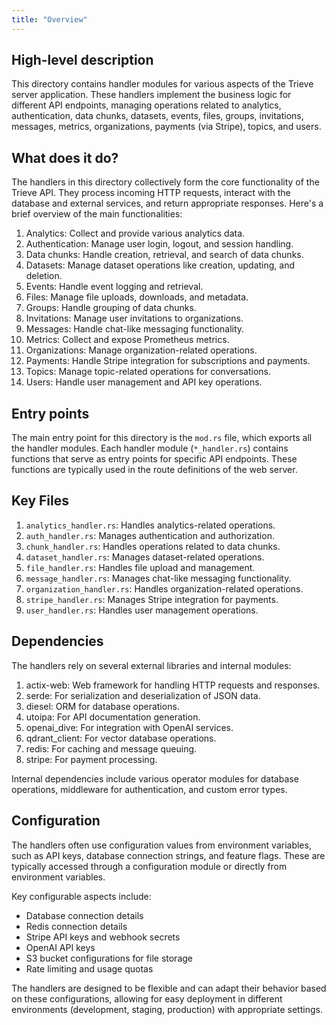 ```yaml
---
title: "Overview"
---
```


## High-level description
This directory contains handler modules for various aspects of the Trieve server application. These handlers implement the business logic for different API endpoints, managing operations related to analytics, authentication, data chunks, datasets, events, files, groups, invitations, messages, metrics, organizations, payments (via Stripe), topics, and users.

## What does it do?
The handlers in this directory collectively form the core functionality of the Trieve API. They process incoming HTTP requests, interact with the database and external services, and return appropriate responses. Here's a brief overview of the main functionalities:

1. Analytics: Collect and provide various analytics data.
2. Authentication: Manage user login, logout, and session handling.
3. Data chunks: Handle creation, retrieval, and search of data chunks.
4. Datasets: Manage dataset operations like creation, updating, and deletion.
5. Events: Handle event logging and retrieval.
6. Files: Manage file uploads, downloads, and metadata.
7. Groups: Handle grouping of data chunks.
8. Invitations: Manage user invitations to organizations.
9. Messages: Handle chat-like messaging functionality.
10. Metrics: Collect and expose Prometheus metrics.
11. Organizations: Manage organization-related operations.
12. Payments: Handle Stripe integration for subscriptions and payments.
13. Topics: Manage topic-related operations for conversations.
14. Users: Handle user management and API key operations.

## Entry points
The main entry point for this directory is the `mod.rs` file, which exports all the handler modules. Each handler module (`*_handler.rs`) contains functions that serve as entry points for specific API endpoints. These functions are typically used in the route definitions of the web server.

## Key Files
1. `analytics_handler.rs`: Handles analytics-related operations.
2. `auth_handler.rs`: Manages authentication and authorization.
3. `chunk_handler.rs`: Handles operations related to data chunks.
4. `dataset_handler.rs`: Manages dataset-related operations.
5. `file_handler.rs`: Handles file upload and management.
6. `message_handler.rs`: Manages chat-like messaging functionality.
7. `organization_handler.rs`: Handles organization-related operations.
8. `stripe_handler.rs`: Manages Stripe integration for payments.
9. `user_handler.rs`: Handles user management operations.

## Dependencies
The handlers rely on several external libraries and internal modules:

1. actix-web: Web framework for handling HTTP requests and responses.
2. serde: For serialization and deserialization of JSON data.
3. diesel: ORM for database operations.
4. utoipa: For API documentation generation.
5. openai_dive: For integration with OpenAI services.
6. qdrant_client: For vector database operations.
7. redis: For caching and message queuing.
8. stripe: For payment processing.

Internal dependencies include various operator modules for database operations, middleware for authentication, and custom error types.

## Configuration
The handlers often use configuration values from environment variables, such as API keys, database connection strings, and feature flags. These are typically accessed through a configuration module or directly from environment variables.

Key configurable aspects include:
- Database connection details
- Redis connection details
- Stripe API keys and webhook secrets
- OpenAI API keys
- S3 bucket configurations for file storage
- Rate limiting and usage quotas

The handlers are designed to be flexible and can adapt their behavior based on these configurations, allowing for easy deployment in different environments (development, staging, production) with appropriate settings.